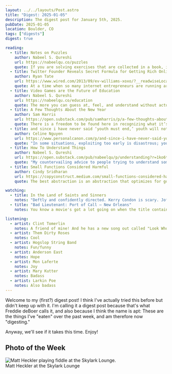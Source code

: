 ```yaml
---
layout: ../../layouts/Post.astro
title: "Digest: 2025-01-05"
description: The digest post for January 5th, 2025.
pubDate: 2025-01-05
location: Boulder, CO
tags: ["digests"]
digest: true

reading:
  - title: Notes on Puzzles
    author: Nabeel S. Qureshi
    url: https://nabeelqu.co/puzzles
    quote: If you are solving exercises that are collected in a book, it’s implicit that each of those problems has a solution. Puzzle books are a forgiving problem-solving environment in that way. It means that you can bang your head against the problem for hours, because you know that there is a findable answer, and that you will find it if you simply apply enough determination and search hard enough.
  - title: Twitter Founder Reveals Secret Formula for Getting Rich Online
    author: Ryan Tate
    url: https://www.wired.com/2013/09/ev-williams-xoxo/?__readwiseLocation=
    quote: At a time when so many internet entrepreneurs are running around Silicon Valley trying to do something no one else has ever done, Williams believes that the real trick is to find something that's tried and true -- and to do it better.
  - title: Video Games are the Future of Education
    author: Nabeel S. Qureshi
    url: https://nabeelqu.co/education
    quote: The more you can guess at, feel, and understand without actually calculating, the much better off you are!
  - title: A Few Thoughts About the New Year
    author: Sam Harris
    url: https://open.substack.com/pub/samharris/p/a-few-thoughts-about-the-new-year?r=1ko6ty&utm_campaign=post&utm_medium=web&showWelcomeOnShare=false
    quote: There is a freedom to be found here in recognizing what it’s like to be you—what life is actually like in each moment, rather than what you think it’s like, or hope it’s like, or fear it’s like. Meditation is simply noticing what is real, as a matter of experience, now and always—but always, and only, now.
  - title: and since i have never said ‘youth must end,’ youth will not end
    author: Celine Nguyen
    url: https://www.personalcanon.com/p/and-since-i-have-never-said-youth?r=1ko6ty&utm_campaign=post&utm_medium=web&showWelcomeOnShare=false
    quote: "In some situations, exploiting too early is disastrous; you’ve committed to something that wasn’t right for you. It’s useful to spend some time, especially in your youth, trying out different interests, ambitions, places, people. But exploring for too long is also risky. So there has to be some year where you decide: in this part of my life, I know what I value. I am choosing; I am committing."
  - title: How To Understand Things
    author: Nabeel S. Qureshi
    url: https://open.substack.com/pub/nabeelqu/p/understanding?r=1ko6ty&utm_campaign=post&utm_medium=web&showWelcomeOnShare=false
    quote: "My countervailing advice to people trying to understand something is: go slow. Read slowly, think slowly, really spend time pondering the thing. Start by thinking about the question yourself before reading a bunch of stuff about it. A week or a month of continuous pondering about a question will get you surprisingly far."
  - title: Small Functions Considered Harmful
    author: Cindy Sridharan
    url: https://copyconstruct.medium.com/small-functions-considered-harmful-91035d316c29
    quote: The best abstraction is an abstraction that optimizes for good enough, not perfect. That’s a feature, not a bug. Understanding this very salient nature of abstractions is the key to designing good ones.

watching:
  - title: In the Land of Saints and Sinners
    notes: "Deftly and confidently directed. Kerry Condon is scary. Joffrey's in it. You know what's going to happen to him as soon as he talks about going to California. NEVER TALK ABOUT GOING TO CALIFORNIA. Especially if you kill people for a living. Speaking of killing: For a small town in Ireland, Liam Neeson's assassination business is absolutely thriving."
  - title: "Bad Lieutenant: Port of Call – New Orleans"
    notes: You know a movie's got a lot going on when the title contains both a colon and an en dash. This is one of those movies that feels like I dreamed it.

listening:
  - artist: Clint Tomerlin
    notes: A friend of mine! And he has a new song out called "Look Who's Coming to Town," which pays tribute to Townes van Zandt. If you're in San Antonio, look him up!
  - artist: Them Dirty Roses
    notes: Cool
  - artist: Hogslop String Band
    notes: Fun/funny
  - artist: Anderson East
    notes: Hope
  - artist: Mon Laferte
    notes: Joy
  - artist: Mary Kutter
    notes: Badass
  - artist: Larkin Poe
    notes: Also badass
---
```



Welcome to my (first?) digest post! I think I've actually tried this before but didn't keep up with it. I'm calling it a digest post because that's what Freddie deBoer calls it, and also because I think the name is apt: These are the things I've "eaten" over the past week, and am therefore now "digesting."

Anyway, we'll see if it takes this time. Enjoy!

<section>
<h2>Photo of the Week</h2>
<div class="photo">
  <Image
  class="latest-photo"
  src={latestPhoto}
  widths={[256, 691, 936, 1382, 1640, 1850, 2048]}
  sizes="(min-width: 1020px) 707px, (min-width: 780px) calc(81.82vw - 111px), calc(100vw - 32px)"
  alt="Matt Heckler playing fiddle at the Skylark Lounge."
  />
  <div class="photo-caption">Matt Heckler at the Skylark Lounge</div>
</div>

</section>